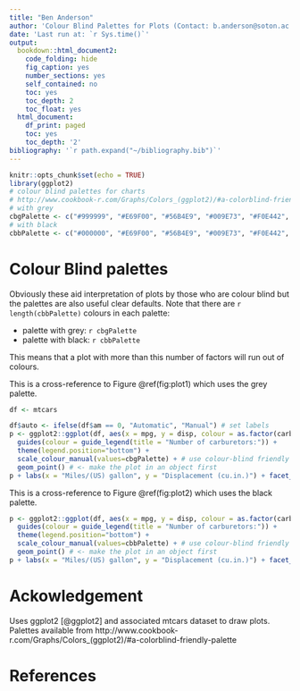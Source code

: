 ```yaml
---
title: "Ben Anderson"
author: 'Colour Blind Palettes for Plots (Contact: b.anderson@soton.ac.uk, `@dataknut`)'
date: 'Last run at: `r Sys.time()`'
output:
  bookdown::html_document2:
    code_folding: hide
    fig_caption: yes
    number_sections: yes
    self_contained: no
    toc: yes
    toc_depth: 2
    toc_float: yes
  html_document:
    df_print: paged
    toc: yes
    toc_depth: '2'
bibliography: '`r path.expand("~/bibliography.bib")`'
---
```


```r
knitr::opts_chunk$set(echo = TRUE)
library(ggplot2)
# colour blind palettes for charts
# http://www.cookbook-r.com/Graphs/Colors_(ggplot2)/#a-colorblind-friendly-palette
# with grey
cbgPalette <- c("#999999", "#E69F00", "#56B4E9", "#009E73", "#F0E442", "#0072B2", "#D55E00", "#CC79A7")
# with black
cbbPalette <- c("#000000", "#E69F00", "#56B4E9", "#009E73", "#F0E442", "#0072B2", "#D55E00", "#CC79A7")
```

# Colour Blind palettes

Obviously these aid interpretation of plots by those who are colour blind but the palettes are also useful clear defaults. Note that there are `r length(cbbPalette)` colours in each palette:

 * palette with grey: `r cbgPalette` 
 * palette with black: `r cbbPalette` 
 
This means that a plot with more than this number of factors will run out of colours.


This is a cross-reference to Figure \@ref(fig:plot1) which uses the grey palette.

```r
df <- mtcars

df$auto <- ifelse(df$am == 0, "Automatic", "Manual") # set labels
p <- ggplot2::ggplot(df, aes(x = mpg, y = disp, colour = as.factor(carb))) +
  guides(colour = guide_legend(title = "Number of carburetors:")) +
  theme(legend.position="bottom") +
  scale_colour_manual(values=cbgPalette) + # use colour-blind friendly grey palette
  geom_point() # <- make the plot in an object first
p + labs(x = "Miles/(US) gallon", y = "Displacement (cu.in.)") + facet_grid(auto ~ .) # <- draw the plot and add more features
```

This is a cross-reference to Figure \@ref(fig:plot2) which uses the black palette.

```r


p <- ggplot2::ggplot(df, aes(x = mpg, y = disp, colour = as.factor(carb))) +
  guides(colour = guide_legend(title = "Number of carburetors:")) +
  theme(legend.position="bottom") +
  scale_colour_manual(values=cbbPalette) + # use colour-blind friendly grey palette
  geom_point() # <- make the plot in an object first
p + labs(x = "Miles/(US) gallon", y = "Displacement (cu.in.)") + facet_grid(auto ~ .) # <- draw the plot and add more features
```

# Ackowledgement
Uses ggplot2 [@ggplot2] and associated mtcars dataset to draw plots. Palettes available from http://www.cookbook-r.com/Graphs/Colors_(ggplot2)/#a-colorblind-friendly-palette

# References
